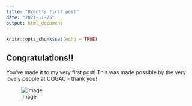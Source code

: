 ```yaml
---
title: "Brent's first post"
date: "2021-11-25"
output: html_document
---
```


```r
knitr::opts_chunk$set(echo = TRUE)
```

## Congratulations!!

You've made it to my very first post! 
This was made possible by the very lovely people at UQGAC - thank you!

![image](https://media.giphy.com/media/g9582DNuQppxC/giphy-downsized-large.gif)
